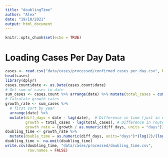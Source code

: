 ```yaml
---
title: "doublingTime"
author: "Alex"
date: "19/10/2021"
output: html_document
---
```


```r
knitr::opts_chunk$set(echo = TRUE)
```

# Loading Cases Per Day Data
```r
cases <- read.csv("data/cases/processed/confirmed_cases_per_day.csv", header = T)
head(cases)
library(dplyr)
cases.count$date <- as.Date(cases.count$date)
# Get sum of cases to date
sum_cases <- cases.count %>% arrange(date) %>% mutate(total_cases = cumsum(cases))
# Calculate growth rates
growth_rate <- sum_cases %>%
  # first sort by year
  arrange(date) %>%
  mutate(diff_days = date - lag(date),  # Difference in time (just in case there are gaps)
         growth = total_cases - lag(total_cases), # Difference in route between years
         growth_rate = (growth / as.numeric(diff_days, units = "days"))/total_cases * 100) # growth rate in percent
doubling_time <- growth_rate %>%
  mutate(double_time = as.numeric(diff_days, units="days")*(log(2)/(log(1+growth_rate/100))))
doubling_time <- na.omit(doubling_time)
write.csv(doubling_time, "data/cases/processed/doubling_time.csv", 
          row.names = FALSE)
```

